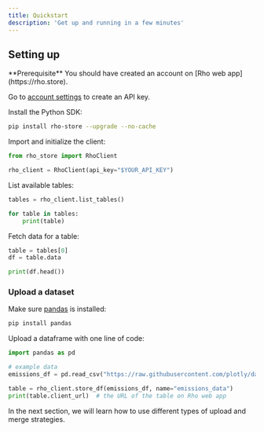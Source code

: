```yaml
---
title: Quickstart
description: 'Get up and running in a few minutes'
---
```



## Setting up
<Info>
  **Prerequisite** You should have created an account on [Rho web app](https://rho.store).
</Info>


Go to [account settings](https://rho.store/app/account) to create an API key.

Install the Python SDK:
```bash
pip install rho-store --upgrade --no-cache
```

Import and initialize the client:
```python main.py
from rho_store import RhoClient

rho_client = RhoClient(api_key="$YOUR_API_KEY")
```

List available tables:
```python main.py
tables = rho_client.list_tables()

for table in tables:
    print(table)
```

Fetch data for a table:
```python main.py
table = tables[0]
df = table.data

print(df.head())
```

### Upload a dataset
Make sure [pandas](https://pandas.pydata.org/) is installed:
```bash
pip install pandas
```

Upload a dataframe with one line of code:
```python main.py
import pandas as pd

# example data
emissions_df = pd.read_csv("https://raw.githubusercontent.com/plotly/datasets/master/Emissions%20Data.csv")

table = rho_client.store_df(emissions_df, name="emissions_data")
print(table.client_url)  # the URL of the table on Rho web app
```

In the next section, we will learn how to use different types of upload and merge strategies.


